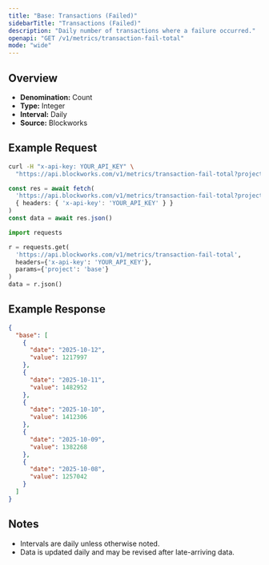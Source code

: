 ```yaml
---
title: "Base: Transactions (Failed)"
sidebarTitle: "Transactions (Failed)"
description: "Daily number of transactions where a failure occurred."
openapi: "GET /v1/metrics/transaction-fail-total"
mode: "wide"
---
```


## Overview

- **Denomination:** Count
- **Type:** Integer
- **Interval:** Daily
- **Source:** Blockworks

## Example Request

<CodeGroup>

```bash cURL
curl -H "x-api-key: YOUR_API_KEY" \
  "https://api.blockworks.com/v1/metrics/transaction-fail-total?project=base"
```

```typescript TypeScript
const res = await fetch(
  'https://api.blockworks.com/v1/metrics/transaction-fail-total?project=base',
  { headers: { 'x-api-key': 'YOUR_API_KEY' } }
)
const data = await res.json()
```

```python Python
import requests

r = requests.get(
  'https://api.blockworks.com/v1/metrics/transaction-fail-total',
  headers={'x-api-key': 'YOUR_API_KEY'},
  params={'project': 'base'}
)
data = r.json()
```

</CodeGroup>

## Example Response

```json
{
  "base": [
    {
      "date": "2025-10-12",
      "value": 1217997
    },
    {
      "date": "2025-10-11",
      "value": 1482952
    },
    {
      "date": "2025-10-10",
      "value": 1412306
    },
    {
      "date": "2025-10-09",
      "value": 1382268
    },
    {
      "date": "2025-10-08",
      "value": 1257042
    }
  ]
}
```

## Notes
- Intervals are daily unless otherwise noted.
- Data is updated daily and may be revised after late-arriving data.